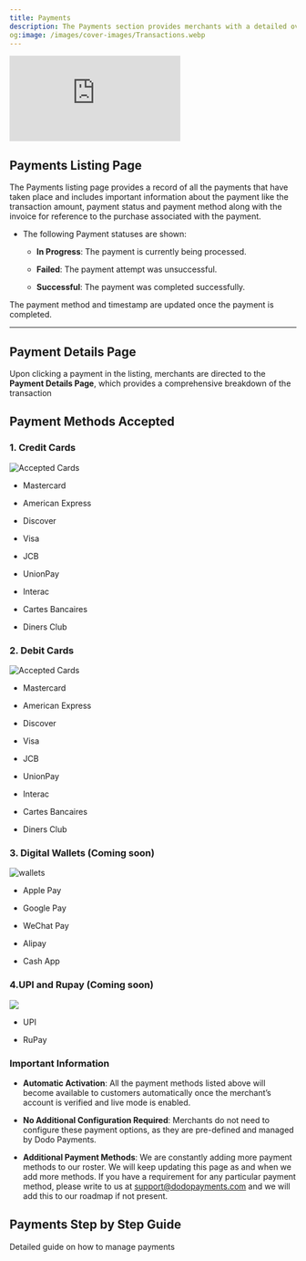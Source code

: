```yaml
---
title: Payments
description: The Payments section provides merchants with a detailed overview of all payment transactions. Merchants can track payment statuses, initiate refunds, and access payment details for each transaction.
og:image: /images/cover-images/Transactions.webp
---
```

<iframe 
    className="w-full aspect-video rounded-md" 
    src="https://www.youtube.com/embed/9sJSIzbU0Z0 "
    title="Checkout Experience | Dodo Payments"
    frameBorder="0"
    allow="accelerometer; autoplay; clipboard-write; encrypted-media; gyroscope; picture-in-picture"
    allowFullScreen
></iframe>

## **Payments Listing Page**

The Payments listing page provides a record of all the payments that have taken place and includes important information about the payment like the transaction amount, payment status and payment method along with the invoice for reference to the purchase associated with the payment.&#x20;

* The following Payment statuses are shown:

  * **In Progress**: The payment is currently being processed.

  * **Failed**: The payment attempt was unsuccessful.

  * **Successful**: The payment was completed successfully.

<Info>The payment method and timestamp are updated once the payment is completed.</Info>

***

## **Payment Details Page**

Upon clicking a payment in the listing, merchants are directed to the **Payment Details Page**, which provides a comprehensive breakdown of the transaction

## **Payment Methods Accepted**

### **1. Credit Cards**

<Frame>
  <img alt="Accepted Cards" src="/images/transactions/payments/cards.png" />
</Frame>

* Mastercard

* American Express

* Discover

* Visa

* JCB

* UnionPay

* Interac

* Cartes Bancaires

* Diners Club

### **2. Debit Cards**

<Frame>
  <img alt="Accepted Cards" src="/images/transactions/payments/cards.png" />
</Frame>

* Mastercard

* American Express

* Discover

* Visa

* JCB

* UnionPay

* Interac

* Cartes Bancaires

* Diners Club

### **3. Digital Wallets (Coming soon)**
 
<Frame>
  <img alt="wallets" src="/images/transactions/payments/wallet.png" />
</Frame>

* Apple Pay

* Google Pay

* WeChat Pay

* Alipay

* Cash App

### **4.UPI and Rupay (Coming soon)**

<Frame>
  <img src="/images/transactions/payments/indian-methods.png" />
</Frame>

* UPI

* RuPay

### **Important Information**

* **Automatic Activation**: All the payment methods listed above will become available to customers automatically once the merchant’s account is verified and live mode is enabled.

* **No Additional Configuration Required**: Merchants do not need to configure these payment options, as they are pre-defined and managed by Dodo Payments.

* **Additional Payment Methods**: We are constantly adding more payment methods to our roster. We will keep updating this page as and when we add more methods. If you have a requirement for any particular payment method, please write to us at [support@dodopayments.com](mailto:support@dodopayments.com) and we will add this to our roadmap if not present.

## Payments Step by Step Guide

<Card title="Payments Step by Step Guide" horizontal icon="file-invoice-dollar" href="/guides/payments-guide">Detailed guide on how to manage payments</Card>